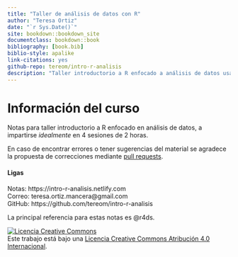 ```yaml
--- 
title: "Taller de análisis de datos con R"
author: "Teresa Ortiz"
date: "`r Sys.Date()`"
site: bookdown::bookdown_site
documentclass: bookdown::book
bibliography: [book.bib]
biblio-style: apalike
link-citations: yes
github-repo: tereom/intro-r-analisis
description: "Taller introductorio a R enfocado a análisis de datos usando el tidyverse."
---
```


# Información del curso {-}

Notas para taller introductorio a R enfocado en análisis de datos, a impartirse 
*idealmente* en 4 sesiones de 2 horas. 

En caso de encontrar errores o tener sugerencias del material se agradece la 
propuesta de correcciones mediante [pull requests](https://github.com/tereom/intro-r-analisis).

#### Ligas {-}

Notas: https://intro-r-analisis.netlify.com  
Correo: teresa.ortiz.mancera@gmail.com   
GitHub: https://github.com/tereom/intro-r-analisis

La principal referencia para estas notas es @r4ds.

<a rel="license" href="http://creativecommons.org/licenses/by/4.0/"><img alt="Licencia Creative Commons" style="border-width:0" src="https://i.creativecommons.org/l/by/4.0/88x31.png" /></a><br />Este trabajo está bajo una <a rel="license" href="http://creativecommons.org/licenses/by/4.0/">Licencia Creative Commons Atribución 4.0 Internacional</a>.





